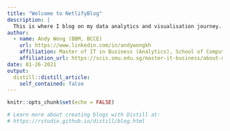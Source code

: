 ```yaml
---
title: "Welcome to NetlifyBlog"
description: |
  This is where I blog on my data analytics and visualisation journey.
author:
  - name: Andy Wong (BBM, BCCE)
    url: https://www.linkedin.com/in/andywongkh
    affiliation: Master of IT in Business (Analytics), School of Computing and Information Systems, Singapore Management University
    affiliation_url: https://scis.smu.edu.sg/master-it-business/about-mitb-main
date: 01-26-2021
output:
  distill::distill_article:
    self_contained: false
---
```


```r
knitr::opts_chunk$set(echo = FALSE)

# Learn more about creating blogs with Distill at:
# https://rstudio.github.io/distill/blog.html

```
